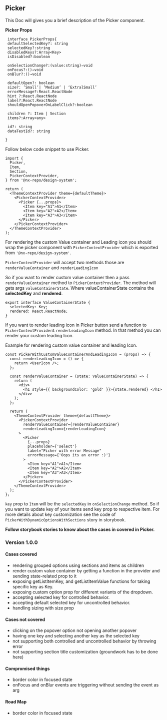 
<Meta title="MDX/Picker" component={Picker} />

## Picker

This Doc will gives you a brief description of the Picker
component.

**Picker Props**

```tsx
 interface PickerProps{
 defaultSelectedKey?: string
 selectedKey?:string
 disabledKeys?:Array<Key>
 isDisabled?:boolean

 onSelectionChange?:(value:string)⇒void
 onFocus?:()⇒void
 onBlur?:()⇒void

 defaultOpen?: boolean
 size?: ’Small’| ’Medium’ | ‘ExtralSmall’
 errorMessage?:React.ReactNode
 hint ?:React.ReactNode
 label?:React.ReactNode
 shouldOpenPopoverOnLabelClick?:boolean

 children ?: Item | Section
 items?:Array<any>

 id?: string
 dataTestId?: string

}
```

Follow below code snippet to use Picker.

```tsx
import {
  Picker,
  Item,
  Section,
  PickerContextProvider,
} from '@nx-repo/design-system';

return (
  <ThemeContextProvider theme={defaultTheme}>
    <PickerContextProvider>
      <Picker {...props}>
        <Item key="A1">A1</Item>
        <Item key="A2">A2</Item>
        <Item key="A3">A3</Item>
      </Picker>
    </PickerContextProvider>
  </ThemeContextProvider>
);
```

For rendering the custom Value container and Leading icon you should wrap the picker component with `PickerContextProvider` which is exported from `'@nx-repo/design-system'`.

`PickerContextProvider` will accept two methods those are `renderValueContainer` and `renderLeadingIcon`

So if you want to render custom value container then a pass `renderValueContainer` method to `PickerContextProvider`. The method will gets args `valueContainerState`.
Where valueContainerState contains the **selectedKey** and **rendered**.

```tsx
export interface ValueContainerState {
  selectedKey: Key;
  rendered: React.ReactNode;
}
```

If you want to render leading icon in Picker button send a function to `PickerContextProvider`s `renderLeadingIcon` method. In that method you can render your custom leading Icon.

Example for rendering custom value container and leading Icon.

```tsx
const PickerWithCustomValueContainerAndLeadingIcon = (props) => {
  const renderLeadingIcon = () => {
    return <UserIcon />;
  };

  const renderValueContainer = (state: ValueContainerState) => {
    return (
      <div>
        <h1 style={{ backgroundColor: 'gold' }}>{state.rendered} </h1>
      </div>
    );
  };

  return (
    <ThemeContextProvider theme={defaultTheme}>
      <PickerContextProvider
        renderValueContainer={renderValueContainer}
        renderLeadingIcon={renderLeadingIcon}
      >
        <Picker
          {...props}
          placeholder={'select'}
          label="Picker with error Message"
          errorMessage={'Oops its an error :)'}
        >
          <Item key="A1">A1</Item>
          <Item key="A2">A2</Item>
          <Item key="A3">A3</Item>
        </Picker>
      </PickerContextProvider>
    </ThemeContextProvider>
  );
};
```

`key` prop to `Item` will be the `selectedKey` in `onSelectionChange` method. So if you want to update key of your items send key prop to respective item.
For more details about key customization see the code of `PickerWithDynamicOptionsWithSections` story in storybook.

**Follow storybook stories to know about the cases in covered in Picker.**

### Version 1.0.0

#### **Cases covered**

- rendering grouped options using sections and items as children
- render custom value container by getting a function in the provider and sending state-related prop to it
- exposing getListItemKey, and getListItemValue functions for taking specific key as Key.
- exposing custom option prop for different variants of the dropdown.
- accepting selected key for controlled behavior.
- accepting default selected key for uncontrolled behavior.
- handling sizing with size prop

#### **Cases not covered**

- clicking on the popover option not opening another popover
- having one key and selecting another key as the selected key
- not supporting both controlled and uncontrolled behavior by throwing error
- not supporting section title customization (groundwork has to be done here)

#### **Compromised things**

- border color in focused state
- onFocus and onBlur events are triggering without sending the event as arg

#### **Road Map**

- border color in focused state
